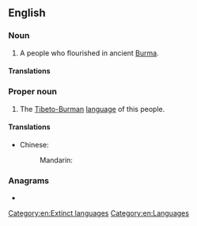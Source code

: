 {{also|pyu}}
==English==
{{wikipedia|Pyu city-states}}

===Noun===
{{en-plural noun}}

# A people who flourished in ancient [[Burma]].

====Translations====
{{trans-top|people of ancient Burma}}
{{trans-mid}}
{{trans-bottom}}

===Proper noun===
{{en-proper noun}}

# The [[Tibeto-Burman]] [[language]] of this people.

====Translations====
{{trans-top|language}}
{{trans-mid}}
{{trans-bottom}}

{{ttbc-top}}
* Chinese:
*: Mandarin: {{t-check|cmn|骠国}}
{{ttbc-bottom}}

===Anagrams===
* {{anagrams|en|a=puy|YUP|puy|yup}}

[[Category:en:Extinct languages]]
[[Category:en:Languages]]